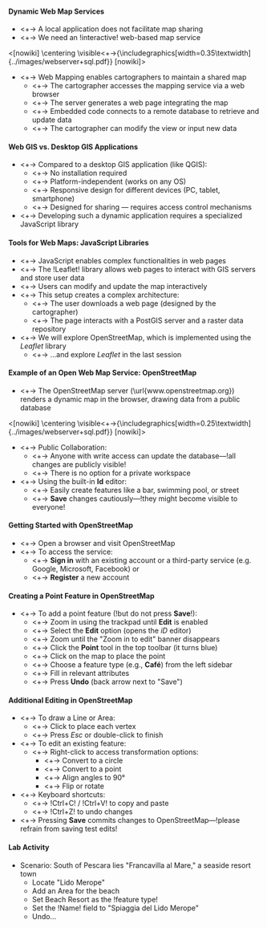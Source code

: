====Dynamic Web Map Services====
*<+-> A local application does not facilitate map sharing
*<+-> We need an !interactive! web-based map service

<[nowiki]
\centering
\visible<+->{\includegraphics[width=0.35\textwidth]{../images/webserver+sql.pdf}}
[nowiki]>

*<+-> Web Mapping enables cartographers to maintain a shared map
**<+-> The cartographer accesses the mapping service via a web browser
**<+-> The server generates a web page integrating the map
**<+-> Embedded code connects to a remote database to retrieve and update data
**<+-> The cartographer can modify the view or input new data

====Web GIS vs. Desktop GIS Applications====
*<+-> Compared to a desktop GIS application (like QGIS):
**<+-> No installation required
**<+-> Platform-independent (works on any OS)
**<+-> Responsive design for different devices (PC, tablet, smartphone)
**<+-> Designed for sharing — requires access control mechanisms
*<+-> Developing such a dynamic application requires a specialized JavaScript library

====Tools for Web Maps: JavaScript Libraries====
*<+-> JavaScript enables complex functionalities in web pages
*<+-> The !Leaflet! library allows web pages to interact with GIS servers and store user data
*<+-> Users can modify and update the map interactively
*<+-> This setup creates a complex architecture:
**<+-> The user downloads a web page (designed by the cartographer)
**<+-> The page interacts with a PostGIS server and a raster data repository
*<+-> We will explore OpenStreetMap, which is implemented using the ''Leaflet'' library
**<+-> ...and explore ''Leaflet'' in the last session

====Example of an Open Web Map Service: OpenStreetMap====
*<+-> The OpenStreetMap server (\url{www.openstreetmap.org}) renders a dynamic map in the browser, drawing data from a public database

<[nowiki]
\centering
\visible<+->{\includegraphics[width=0.25\textwidth]{../images/webserver+sql.pdf}}
[nowiki]>

*<+-> Public Collaboration:
**<+-> Anyone with write access can update the database—!all changes are publicly visible!
**<+-> There is no option for a private workspace
*<+-> Using the built-in '''Id''' editor:
**<+-> Easily create features like a bar, swimming pool, or street
**<+-> '''Save''' changes cautiously—!they might become visible to everyone!

====Getting Started with OpenStreetMap====
*<+-> Open a browser and visit OpenStreetMap
*<+-> To access the service:
**<+-> '''Sign in''' with an existing account or a third-party service (e.g. Google, Microsoft, Facebook) or
**<+-> '''Register''' a new account

====Creating a Point Feature in OpenStreetMap====
*<+-> To add a point feature (!but do not press '''Save'''!):
**<+-> Zoom in using the trackpad until '''Edit''' is enabled
**<+-> Select the '''Edit''' option (opens the ''iD'' editor)
**<+-> Zoom until the "Zoom in to edit" banner disappears
**<+-> Click the '''Point''' tool in the top toolbar (it turns blue)
**<+-> Click on the map to place the point
**<+-> Choose a feature type (e.g., '''Café''') from the left sidebar
**<+-> Fill in relevant attributes
**<+-> Press '''Undo''' (back arrow next to "Save")

====Additional Editing in OpenStreetMap====
*<+-> To draw a Line or Area:
**<+-> Click to place each vertex
**<+-> Press ''Esc'' or double-click to finish
*<+-> To edit an existing feature:
**<+-> Right-click to access transformation options:
***<+-> Convert to a circle
***<+-> Convert to a point
***<+-> Align angles to 90°
***<+-> Flip or rotate
*<+-> Keyboard shortcuts:
**<+-> !Ctrl+C! / !Ctrl+V! to copy and paste
**<+-> !Ctrl+Z! to undo changes
*<+-> Pressing '''Save''' commits changes to OpenStreetMap—!please refrain from saving test edits!

====Lab Activity====
*Scenario: South of Pescara lies "Francavilla al Mare," a seaside resort town
** Locate "Lido Merope"
** Add an Area for the beach
** Set Beach Resort as the !feature type!
** Set the !Name! field to "Spiaggia del Lido Merope"
** Undo...
